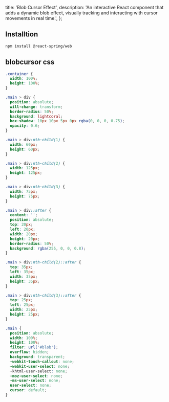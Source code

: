   title: 'Blob Cursor Effect',
  description:
    'An interactive React component that adds a dynamic blob effect, visually tracking and interacting with cursor movements in real time.',
};

<ComponentCodePreview name='blob-cursor' />

## Installtion

```bash
npm install @react-spring/web

```

## blobcursor css

```css
.container {
  width: 100%;
  height: 100%;
}

.main > div {
  position: absolute;
  will-change: transform;
  border-radius: 50%;
  background: lightcoral;
  box-shadow: 10px 10px 5px 0px rgba(0, 0, 0, 0.75);
  opacity: 0.6;
}

.main > div:nth-child(1) {
  width: 60px;
  height: 60px;
}

.main > div:nth-child(2) {
  width: 125px;
  height: 125px;
}

.main > div:nth-child(3) {
  width: 75px;
  height: 75px;
}

.main > div::after {
  content: '';
  position: absolute;
  top: 20px;
  left: 20px;
  width: 20px;
  height: 20px;
  border-radius: 50%;
  background: rgba(255, 0, 0, 0.8);
}

.main > div:nth-child(2)::after {
  top: 35px;
  left: 35px;
  width: 35px;
  height: 35px;
}

.main > div:nth-child(3)::after {
  top: 25px;
  left: 25px;
  width: 25px;
  height: 25px;
}

.main {
  position: absolute;
  width: 100%;
  height: 100%;
  filter: url('#blob');
  overflow: hidden;
  background: transparent;
  -webkit-touch-callout: none;
  -webkit-user-select: none;
  -khtml-user-select: none;
  -moz-user-select: none;
  -ms-user-select: none;
  user-select: none;
  cursor: default;
}
```
